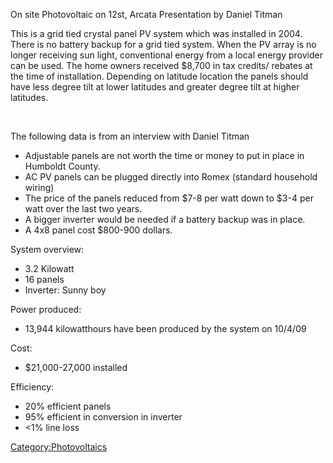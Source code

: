 {{pv project}}


On site Photovoltaic on 12st, Arcata Presentation by Daniel Titman 

This is a grid tied crystal panel PV system which was installed in 2004. There is no battery backup for a grid tied system. When the PV array is no longer receiving sun light, conventional energy from a local energy provider can be used. The home owners received $8,700 in tax credits/ rebates at the time of installation. Depending on latitude location the panels should have less degree tilt at lower latitudes and greater degree tilt at higher latitudes. 

<br> 

;The following data is from an interview with Daniel Titman 

*Adjustable panels are not worth the time or money to put in place in Humboldt County.
*AC PV panels can be plugged directly into Romex (standard household wiring) 
*The price of the panels reduced from $7-8 per watt down to $3-4 per watt over the last two years. 
*A bigger inverter would be needed if a battery backup was in place. 
*A 4x8 panel cost $800-900 dollars. 

;System overview: 

*3.2 Kilowatt 
*16 panels 
*Inverter: Sunny boy

;Power produced: 

*13,944 kilowatthours have been produced by the system on 10/4/09

;Cost: 

*$21,000-27,000 installed

;Efficiency: 

*20% efficient panels 
*95% efficient in conversion in inverter 
*&lt;1% line loss

[[Category:Photovoltaics]]
